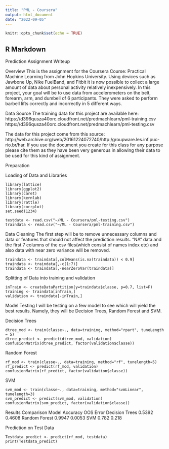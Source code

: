 ---
title: "PML - Coursera"
output: html_document
date: "2022-09-05"
---

```{r setup, include=FALSE}
knitr::opts_chunk$set(echo = TRUE)
```

## R Markdown
Prediction Assignment Writeup

Overview
This is the assignment for the Coursera Course: Practical Machine Learning from John Hopkins University. Using devices such as Jawbone Up, Nike FuelBand, and Fitbit it is now possible to collect a large amount of data about personal activity relatively inexpensively. In this project, your goal will be to use data from accelerometers on the belt, forearm, arm, and dumbell of 6 participants. They were asked to perform barbell lifts correctly and incorrectly in 5 different ways. 

Data Source
The training data for this project are available here: https://d396qusza40orc.cloudfront.net/predmachlearn/pml-training.csv https://d396qusza40orc.cloudfront.net/predmachlearn/pml-testing.csv

The data for this project come from this source: http://web.archive.org/web/20161224072740/http:/groupware.les.inf.puc-rio.br/har. If you use the document you create for this class for any purpose please cite them as they have been very generous in allowing their data to be used for this kind of assignment.

Preparation

Loading of Data and Libraries

```
library(lattice)
library(ggplot2)
library(caret)
library(kernlab)
library(rattle)
library(corrplot)
set.seed(1234)

testdata <- read.csv("~/ML - Coursera/pml-testing.csv")
traindata <- read.csv("~/ML - Coursera/pml-training.csv")

```

Data Cleaning
The first step will be to remove unnecessary columns and data or features that should not affect the prediction results. “NA” data and the first 7 columns of the csv files(which consist of names index etc) and also data with near zero variance will be removed.

```
traindata <- traindata[,colMeans(is.na(traindata)) < 0.9]
traindata <- traindata[,-c(1:7)]
traindata <- traindata[,-nearZeroVar(traindata)]
```

Splitting of Data into training and validation
```
inTrain <- createDataPartition(y=traindata$classe, p=0.7, list=F)
training <- traindata[inTrain,]
validation <- traindata[-inTrain,]
```

Model Testing
I will be testing on a few model to see which will yield the best results. Namely, they will be Decision Trees, Random Forest and SVM.

Decision Trees
```
dtree_mod <- train(classe~., data=training, method="rpart", tuneLength = 5)
dtree_predict <- predict(dtree_mod, validation)
confusionMatrix(dtree_predict, factor(validation$classe))
```

Random Forest
```
rf_mod <- train(classe~., data=training, method="rf", tunelength=5)
rf_predict <- predict(rf_mod, validation)
confusionMatrix(rf_predict, factor(validation$classe))
```

SVM
```
svm_mod <- train(classe~., data=training, method="svmLinear", tunelength=3)
svm_predict <- predict(svm_mod, validation)
confusionMatrix(svm_predict, factor(validation$classe))
```

Results Comparison 
Model			        Accuracy	    OOS Error
Decision Trees		0.5392        0.4608
Random Forest	    0.9947        0.0053
SVM			          0.782        	0.218

Prediction on Test Data
```
Testdata_predict <- predict(rf_mod, testdata)
print(Testdata_predict)

```


